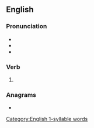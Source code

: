 {{also|bäled}}
==English==

===Pronunciation===
* {{IPA|/beɪld/|lang=en}}
* {{homophones|bailed|lang=en}}
* {{rhymes|eɪld|lang=en}}
{{rfap|lang=en}}

===Verb===
{{head|en|verb form}}

# {{en-past of|bale}}

===Anagrams===
* {{anagrams|en|Blade|abled|albed|blade|blead}}

[[Category:English 1-syllable words]]